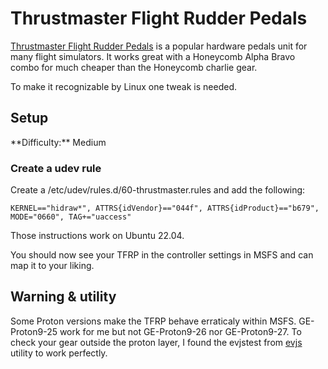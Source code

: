 
# Thrustmaster Flight Rudder Pedals

[Thrustmaster Flight Rudder Pedals](https://www.thrustmaster.com/fr-fr/products/t-flight-rudder-pedals) is a popular hardware pedals unit for many flight simulators.
It works great with a Honeycomb Alpha Bravo combo for much cheaper than the Honeycomb charlie gear.

To make it recognizable by Linux one tweak is needed.

## Setup

<Callout type="info" emoji="ℹ️">
  **Difficulty:** Medium
</Callout>

<Steps>

### Create a udev rule

Create a /etc/udev/rules.d/60-thrustmaster.rules and add the following:

```
KERNEL=="hidraw*", ATTRS{idVendor}=="044f", ATTRS{idProduct}=="b679", MODE="0660", TAG+="uaccess"
```
Those instructions work on Ubuntu 22.04. 

</Steps>

You should now see your TFRP in the controller settings in MSFS and can map it to your liking.

## Warning & utility

Some Proton versions make the TFRP behave erraticaly within MSFS. GE-Proton9-25 work for me but not GE-Proton9-26 nor GE-Proton9-27.
To check your gear outside the proton layer, I found the evjstest from [evjs](https://github.com/shumatech/evjs) utility to work perfectly. 

